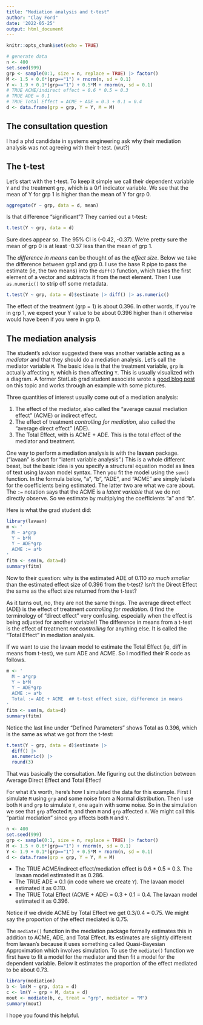 ```yaml
---
title: "Mediation analysis and t-test"
author: "Clay Ford"
date: '2022-05-25'
output: html_document
---
```


```r
knitr::opts_chunk$set(echo = TRUE)

# generate data
n <- 400
set.seed(999)
grp <- sample(0:1, size = n, replace = TRUE) |> factor()
M <- 1.5 + 0.6*(grp=="1") + rnorm(n, sd = 0.1)
Y <- 1.9 + 0.1*(grp=="1") + 0.5*M + rnorm(n, sd = 0.1)
# TRUE ACME/indirect effect = 0.6 * 0.5 = 0.3
# TRUE ADE = 0.1
# TRUE Total Effect = ACME + ADE = 0.3 + 0.1 = 0.4
d <- data.frame(grp = grp, Y = Y, M = M)

```

## The consultation question

I had a phd candidate in systems engineering ask why their mediation analysis was not agreeing with their t-test. (wut?)

## The t-test

Let's start with the t-test. To keep it simple we call their dependent variable `Y` and the treatment `grp`, which is a 0/1 indicator variable. We see that the mean of Y for grp 1 is higher than the mean of Y for grp 0.

```r
aggregate(Y ~ grp, data = d, mean)
```

Is that difference "significant"? They carried out a t-test:

```r
t.test(Y ~ grp, data = d)
```

Sure does appear so. The 95% CI is (-0.42, -0.37). We're pretty sure the mean of grp 0 is at least -0.37 less than the mean of grp 1. 

The _difference in means_ can be thought of as the _effect size_. Below we take the difference between grp1 and grp 0. I use the base R pipe to pass the estimate (ie, the two means) into the `diff()` function, which takes the first element of a vector and subtracts it from the next element. Then I use `as.numeric()` to strip off some metadata. 

```r
t.test(Y ~ grp, data = d)$estimate |> diff() |> as.numeric()
```

The effect of the treatment (grp = 1) is about 0.396. In other words, if you're in grp 1, we expect your Y value to be about 0.396 higher than it otherwise would have been if you were in grp 0.

## The mediation analysis

The student's advisor suggested there was another variable acting as a _mediator_ and that they should do a mediation analysis. Let's call the mediator variable `M`. The basic idea is that the treatment variable, `grp` is actually affecting `M`, which is then affecting `Y`. This is usually visualized with a diagram. A former StatLab grad student associate wrote a [good blog post](https://data.library.virginia.edu/introduction-to-mediation-analysis/) on this topic and works through an example with some pictures. 

Three quantities of interest usually come out of a mediation analysis:

1. The effect of the mediator, also called the "average causal mediation effect" (ACME) or indirect effect.
2. The effect of treatment _controlling for mediation_, also called the "average direct effect" (ADE). 
3. The Total Effect, with is ACME + ADE. This is the total effect of the mediator and treatment.

One way to perform a mediation analysis is with the **lavaan** package. ("lavaan" is short for "latent variable analysis".) This is a whole different beast, but the basic idea is you specify a structural equation model as lines of text using lavaan model syntax. Then you fit the model using the `sem()` function. In the formula below, "a", "b", "ADE", and "ACME" are simply labels for the coefficients being estimated. The latter two are what we care about. The `:=` notation says that the ACME is a _latent variable_ that we do not directly observe. So we estimate by multiplying the coefficients "a" and "b".

Here is what the grad student did:

```r
library(lavaan)
m <- '
  M ~ a*grp
  Y ~ b*M
  Y ~ ADE*grp
  ACME := a*b 
'
fitm <- sem(m, data=d)
summary(fitm)
```

Now to their question: why is the estimated ADE of 0.110 _so much smaller_ than the estimated effect size of 0.396 from the t-test? Isn't the Direct Effect the same as the effect size returned from the t-test?

As it turns out, no, they are not the same things. The average direct effect (ADE) is the effect of treatment _controlling for mediation_. (I find the terminology of "direct effect" very confusing. especially when the effect is being adjusted for another variable!) The difference in means from a t-test is the effect of treatment _not controlling_ for anything else. It is called the "Total Effect" in mediation analysis. 

If we want to use the lavaan model to estimate the Total Effect (ie, diff in means from t-test), we sum ADE and ACME. So I modified their R code as follows.

```r
m <- '
  M ~ a*grp
  Y ~ b*M
  Y ~ ADE*grp
  ACME := a*b 
  Total := ADE + ACME  ## t-test effect size, difference in means
'
fitm <- sem(m, data=d)
summary(fitm)
```

Notice the last line under "Defined Parameters" shows Total as 0.396, which is the same as what we got from the t-test:

```r
t.test(Y ~ grp, data = d)$estimate |> 
  diff() |> 
  as.numeric() |>
  round(3)
```

That was basically the consultation. Me figuring out the distinction between Average Direct Effect and Total Effect!

For what it's worth, here's how I simulated the data for this example. First I simulate `M` using `grp` and some noise from a Normal distribution. Then I use both `M` and `grp` to simulate `Y`, one again with some noise. So in the simulation we see that `grp` affected `M`, and then `M` and `grp` affected `Y`. We might call this "partial mediation" since `grp` affects both `M` and `Y`.


```r
n <- 400
set.seed(999)
grp <- sample(0:1, size = n, replace = TRUE) |> factor()
M <- 1.5 + 0.6*(grp=="1") + rnorm(n, sd = 0.1)
Y <- 1.9 + 0.1*(grp=="1") + 0.5*M + rnorm(n, sd = 0.1)
d <- data.frame(grp = grp, Y = Y, M = M)
```

- The TRUE ACME/indirect effect/mediation effect is 0.6 * 0.5 = 0.3. The lavaan model estimated it as 0.286.
- The TRUE ADE = 0.1 (in code where we create `Y`). The lavaan model estimated it as 0.110.
- The TRUE Total Effect (ACME + ADE) = 0.3 + 0.1 = 0.4. The lavaan model estimated it as 0.396.

Notice if we divide ACME by Total Effect we get 0.3/0.4 = 0.75. We might say the proportion of the effect mediated is 0.75. 

The `mediate()` function in the mediation package formally estimates this in addition to ACME, ADE, and Total Effect. Its estimates are slightly different from lavaan's because it uses something called Quasi-Bayesian Approximation which involves simulation. To use the `mediate()` function we first have to fit a model for the mediator and then fit a model for the dependent variable. Below it estimates the proportion of the effect mediated to be about 0.73.

```r
library(mediation)
b <- lm(M ~ grp, data = d)
c <- lm(Y ~ grp + M, data = d)
mout <- mediate(b, c, treat = "grp", mediator = "M")
summary(mout)
```

I hope you found this helpful. 
